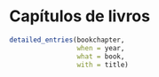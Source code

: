 \faIcon{book} Capítulos de livros
==================================

```r
detailed_entries(bookchapter, 
                 when = year,
                 what = book,
                 with = title)
```

